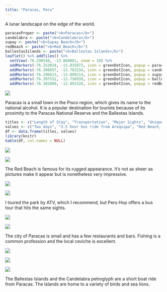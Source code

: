 ```yaml
---
title: "Paracas, Peru"
---
```


A lunar landscape on the edge of the world.

```r
paracasProper <- paste("<b>Paracas</b>")
candelabra <- paste("<b>Candelabra</b>")
supay <- paste("<b>Supay Beach</b>")
redBeach <- paste("<b>Red Beach</b>")
ballestasIslands <- paste("<b>Ballestas Islands</b>")
leaflet() %>% addTiles() %>%
  setView(-76.290548, -13.860081, zoom = 10) %>%
  addMarkers(-76.253034, -13.835873, icon = greenDotIcon, popup = paracasProper) %>%
  addMarkers(-76.308857, -13.793234, icon = greenDotIcon, popup = candelabra) %>%
  addMarkers(-76.296623, -13.899214, icon = greenDotIcon, popup = supay) %>%
  addMarkers(-76.397552, -13.736939, icon = greenDotIcon, popup = ballestasIslands) %>%
  addMarkers(-76.302809, -13.892328, icon = greenDotIcon, popup = redBeach)
```

![](./images/Paracas/paracas7.png)

Paracas is a small town in the Pisco region, which gives its name to the national alcohol. It is a popular destination for tourists because of its proximity to the Paracas National Reserve and the Ballestas Islands.

```r
titles <- c("Length of Stay", "Transportation", "Major Sights", "Unique Foods", "Restaurant Recommendations")
values <- c("Two days", "3.5 hour bus ride from Arequipa", "Red Beach, Candeladra", "Pisco, Ceviche", "")
df <- data.frame(titles, values)
library(knitr)
kable(df, col.names = NULL)
```

![](./images/Paracas/paracas25.png)

![](./images/Paracas/paracas11.png)

The Red Beach is famous for its rugged appearance. It's not as sheer as pictures make it appear but is nonetheless very impressive.

![](./images/Paracas/paracas12.png)

![](./images/Paracas/paracas28.png)

I toured the park by ATV, which I recommend, but Peru Hop offers a bus tour that hits the same sights.

![](./images/Paracas/paracas5.png)

![](./images/Paracas/paracas6.png)

The city of Paracas is small and has a few restaurants and bars. Fishing is a common profession and the local ceviche is excellent.

![](./images/Paracas/paracas3.png)

![](./images/Paracas/paracas16.png)

![](./images/Paracas/paracas17.png)

The Ballestas Islands and the Candelabra petroglyph are a short boat ride from Paracas. The Islands are home to a variety of birds and sea lions.
